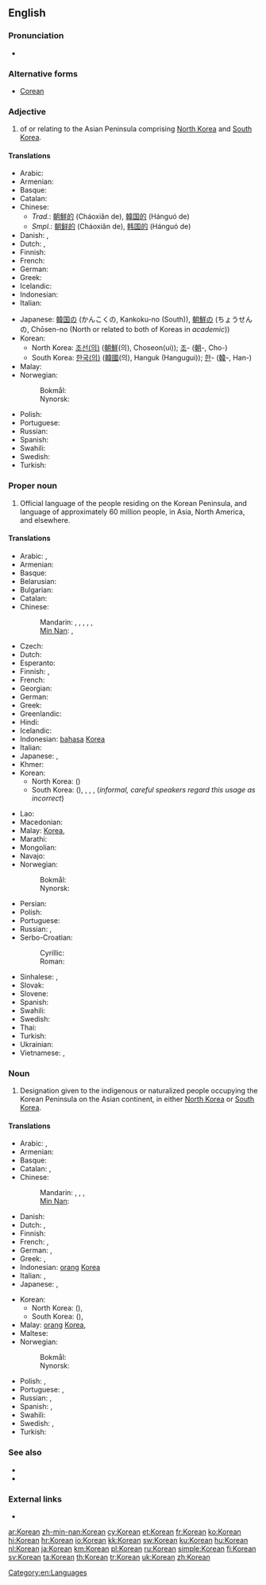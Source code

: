 {{interwiktionary|code=ko}}
{{also|korean|:Category:Korean language}}
==English==
{{wikipedia}}

===Pronunciation===
* {{audio|en-us-Korean.ogg|Audio (US)}}

===Alternative forms===
* [[Corean]]

===Adjective===
{{en-adj|-}}

# of or relating to the Asian Peninsula comprising [[North Korea]] and [[South Korea]].

====Translations====
{{trans-top|relating to the Korean Peninsula}}
* Arabic: {{t-|ar|كوري|tr=kóori}}
* Armenian: {{t-|hy|կորեական|tr=koreakan}}
* Basque: {{t-|eu|korear|xs=Basque}}
* Catalan: {{t-|ca|coreà}}
* Chinese:
** ''Trad.'': [[朝鮮]][[的]] (Cháoxiǎn de), [[韓国]][[的]] (Hánguó de)
** ''Smpl.'': [[朝鲜]][[的]] (Cháoxiǎn de), [[韩国]][[的]] (Hánguó de)
* Danish: {{t-|da|koreansk}}, {{t-|da|koreanskt|n}}
* Dutch: {{t+|nl|Koreaans}}, {{t-|nl|Koreaanse}}
* Finnish: {{t-|fi|korealainen}}
* French: {{t+|fr|coréen}}
* German: {{t+|de|koreanisch}}
* Greek: {{t+|el|κορεατικός|tr=koreatikós}}
* Icelandic: {{t-|is|kóreskur}}
* Indonesian: {{t+|id|Korea|xs=Indonesian}}
* Italian: {{t+|it|coreano}}
{{trans-mid}}
* Japanese: [[韓国]][[の]] (かんこくの, Kankoku-no (South)), [[朝鮮]][[の]] (ちょうせんの, Chōsen-no (North or related to both of Koreas in ''academic''))
* Korean:
** North Korea: [[조선]][[의|(의)]] ([[朝鮮]](의), Choseon(ui)); [[조]]- ([[朝]]-, Cho-)
** South Korea: [[한국]][[의|(의)]] ([[韓國]](의), Hanguk (Hangugui)); [[한]]- ([[韓]]-, Han-)
* Malay: {{t-|ms|Korea|xs=Malay}}
* Norwegian:
*: Bokmål: {{t-|nb|koreansk}}
*: Nynorsk: {{t-|nn|koreansk}}
* Polish: {{t+|pl|koreański|m}}
* Portuguese: {{t+|pt|coreano}}
* Russian: {{t+|ru|корейский|tr=koréjskij}}
* Spanish: {{t+|es|coreano}}
* Swahili: {{t-|sw|ya Korea|xs=Swahili}}
* Swedish: {{t+|sv|koreansk}}
* Turkish: {{t+|tr|Kore}}
{{trans-bottom}}

===Proper noun===
{{en-proper noun}}

# Official language of the people residing on the Korean Peninsula, and language of approximately 60 million people, in Asia, North America, and elsewhere.

====Translations====
{{trans-top|language}}
* Arabic: {{t-|ar|كوري|m|tr=kuuriy}}, {{t-|ar|الكورية|f|tr=al-kuríyya}}
* Armenian: {{t-|hy|կորեերեն|tr=koreeren}}
* Basque: {{t+|eu|koreera|xs=Basque}}
* Belarusian: {{t-|be|карэйская|f|tr=karéjskaja|sc=Cyrl}}
* Bulgarian: {{t-|bg|корейски|m|tr=koréjski|sc=Cyrl}}
* Catalan: {{t-|ca|coreà|m}}
* Chinese:
*: Mandarin: {{t-|cmn|韓語|sc=Hani}}, {{t-|cmn|韩语|tr=Hányǔ|sc=Hani}}, {{t-|cmn|韓文|sc=Hani}}, {{t-|cmn|韩文|tr=Hánwén|sc=Hani}}, {{t-|cmn|朝鮮語|sc=Hani}}, {{t-|cmn|朝鲜语|tr=Cháoxiǎnyǔ|sc=Hani}}
*: [[Min Nan]]: {{t-|nan|韓文|tr=Hân-bûn|sc=Hans}}, {{t-|nan|韓語|tr=Hân-gú, Hân-gí|sc=Hans}}
* Czech: {{t+|cs|korejština|f}}
* Dutch: {{t+|nl|Koreaans|n}}
* Esperanto: {{t-|eo|Koreana}}
* Finnish: {{t+|fi|korea}}, {{t-|fi|korean kieli}}
* French: {{t+|fr|coréen|m}}
* Georgian: {{t-|ka|კორეული|tr=kʼoreuli|sc=Geor}}
* German: {{t+|de|Koreanisch|n}}
* Greek: {{t+|el|κορεατικά|n|p|tr=koreatiká}}
* Greenlandic: {{t-|kl|Koreamiusut}}
* Hindi: {{t+|hi|कोरियाई|tr=kōriyā'ī|xs=Hindi}}
* Icelandic: {{t+|is|kóreska}}
* Indonesian: [[bahasa]] [[Korea]]
* Italian: {{t+|it|coreano}}
* Japanese: {{t+|ja|韓国語|tr=かんこくご, Kankoku-go}} {{qualifier|South}}, {{t+|ja|朝鮮語|tr=ちょうせんご, Chōsen-go}} {{qualifier|North or academic}}
* Khmer: {{t-|km|ភាសាកូរ៉េ|tr=pīăsā kōrē|sc=Khmr}}
* Korean:
** North Korea: {{t+|ko|조선어|tr=Joseoneo|sc=Hang}} ({{t+|ko|朝鮮語|sc=Hani}})
** South Korea: {{t+|ko|한국어|tr=Hangugeo|sc=Hang}} ({{t+|ko|韓國語|sc=Hani}}), {{t+|ko|한국말|tr=Hangungmal|sc=Hang}}, {{t+|ko|국어|tr=Gugeo|sc=Hang}}, {{t+|ko|우리말|tr=Urimal|sc=Hang}}, {{t+|ko|한글|tr=Hangeul|sc=Hang}} (''informal, careful speakers regard this usage as incorrect'')
{{trans-mid}}
* Lao: {{t+|lo|ພາສາເກົາຫຼີ|sc=Laoo}}
* Macedonian: {{t-|mk|корејски|m|tr=koréjski|sc=Cyrl}}
* Malay: {{l|ms|bahasa}} [[Korea]], {{t-|ms|Korea}}
* Marathi: {{t-|mr|कोरियन|f|tr=koriyana|sc=Deva}}
* Mongolian: {{t-|mn|солонгос хэл|tr=solongos hel|sc=Cyrl}}
* Navajo: {{tø|nv|Kolíya dineʼé bizaad}}
* Norwegian:
*: Bokmål: {{t-|nb|koreansk|m}}
*: Nynorsk: {{t-|nn|koreansk|m}}
* Persian: {{t-|fa|کرهای|xs=Persian}}
* Polish: {{t+|pl|koreański|m}}
* Portuguese: {{t+|pt|coreano|m}}
* Russian: {{t+|ru|корейский язык|m|tr=koréjskij jazýk}},  {{t+|ru|корейский|m|tr=koréjskij}}
* Serbo-Croatian:
*: Cyrillic: {{t-|sh|корејски|m}}
*: Roman: {{t-|sh|korejski|m}}
* Sinhalese: {{t-|si|කොරියානු|tr=koriyānū|sc=Sinh}}, {{t-|si|කොරියානු භාෂාව|tr=koriyānū bhāṣāva|sc=Sinh}}
* Slovak: {{t+|sk|kórejčina|f}}
* Slovene: {{t+|sl|korejščina|f}}
* Spanish: {{t+|es|coreano|m}}
* Swahili: {{t-|sw|Kikorea|xs=Swahili}}
* Swedish: {{t+|sv|koreanska|c}}
* Thai: {{t+|th|ภาษาเกาหลี|tr= paa-săa gao-lĕe}}
* Turkish: {{t+|tr|Korece}}
* Ukrainian: {{t+|uk|корейська|f|tr=koréjs'ka|sc=Cyrl}}
* Vietnamese: {{t+|vi|tiếng Hàn Quốc|xs=Vietnamese}},  {{t+|vi|tiếng Triều Tiên|xs=Vietnamese}}
{{trans-bottom}}

===Noun===
{{en-noun}}

# Designation given to the indigenous or naturalized people occupying the Korean Peninsula on the Asian continent, in either [[North Korea]] or [[South Korea]].

====Translations====
{{trans-top|person}}
* Arabic: {{t-|ar|كوري|m|tr=kuuriy}},  {{t+|ar|كورية|f|tr=kuríyya}}
* Armenian: {{t-|hy|կորեացի|tr=koreac’i}}
* Basque: {{t-|eu|korear|xs=Basque}}
* Catalan: {{t-|ca|coreà|m}}, {{t-|ca|coreana|f}}
* Chinese:
*: Mandarin: {{t|cmn|韓國人|sc=Hani}}, {{t|cmn|韩国人|tr=Hánguóren|sc=Hani}}, {{t|cmn|朝鮮人|sc=Hani}}, {{t|cmn|朝鲜人|tr=Cháoxiānrén|sc=Hani}}
*: [[Min Nan]]: {{t-|nan|韓國人|tr=Hân-kok-lâng|sc=Hans}}
* Danish: {{t-|da|Koreaner}}
* Dutch: {{t+|nl|Koreaans|m}}, {{t-|nl|Koreaanse|f}}
* Finnish: {{t-|fi|korealainen}}
* French: {{t+|fr|Coréen|m}}, {{t+|fr|Coréenne|f}}
* German: {{t+|de|Koreaner|m}}, {{t+|de|Koreanerin|f}}
* Greek: {{t+|el|Κορεάτης|tr=Koreátis}}, {{t+|el|Κορεάτισσα|f|tr=Koreátissa}}
* Indonesian: [[orang]] [[Korea]]
* Italian: {{t+|it|coreano|m}}, {{t+|it|coreana|f}}
* Japanese: {{t-|ja|朝鮮人|tr=ちょうせんじん, Chōsen-jin}}, {{t-|ja|韓国人|tr=かんこくじん, Kankoku-jin}} {{qualifier|South}}
{{trans-mid}}
* Korean:
** North Korea: {{t+|ko|조선인|tr=Joseonin|sc=Hang}} ({{t+|ko|朝鮮人|sc=Hang}}), {{t-|ko|조선 사람|tr=Joseon saram|sc=Hang}}
** South Korea: {{t+|ko|한국인|tr=Hangugin|sc=Hang}} ({{t+|ko|韓國人|sc=Hang}}), {{t-|ko|한국 사람|tr=Hanguk saram|sc=Hang}}
* Malay: [[orang]] [[Korea]], {{t-|ms|Korea}}
* Maltese: {{t-|mt|Korejan|m}}
* Norwegian:
*: Bokmål: {{t-|no|koreaner|m}}
*: Nynorsk: {{t-|nn|koreanar|m|xs=Norwegian Nynorsk}}
* Polish: {{t+|pl|Koreańczyk|m}}, {{t+|pl|Koreanka|f}}
* Portuguese: {{t+|pt|coreano|m}}, {{t-|pt|coreana|f}}
* Russian: {{t+|ru|кореец|m|tr=koréjec}}, {{t+|ru|кореянка|f|tr=korejánka}}
* Spanish: {{t+|es|coreano|m}}, {{t-|es|coreana|f}}
* Swahili: {{t+|sw|wakorea|xs=Swahili}}
* Swedish: {{t+|sv|Korean|m|alt=korean}}, {{t+|sv|koreanska|f}}
* Turkish: {{t+|tr|Koreli}}
{{trans-bottom}}

===See also===
* {{langcat}}
* {{langlist}}

===External links===
* {{ISO 639|link=Ethnologue|1code=ko|code=kor}}

[[Category:en:Languages]]

[[ar:Korean]]
[[zh-min-nan:Korean]]
[[cy:Korean]]
[[et:Korean]]
[[fr:Korean]]
[[ko:Korean]]
[[hi:Korean]]
[[hr:Korean]]
[[io:Korean]]
[[kk:Korean]]
[[sw:Korean]]
[[ku:Korean]]
[[hu:Korean]]
[[nl:Korean]]
[[ja:Korean]]
[[km:Korean]]
[[pl:Korean]]
[[ru:Korean]]
[[simple:Korean]]
[[fi:Korean]]
[[sv:Korean]]
[[ta:Korean]]
[[th:Korean]]
[[tr:Korean]]
[[uk:Korean]]
[[zh:Korean]]